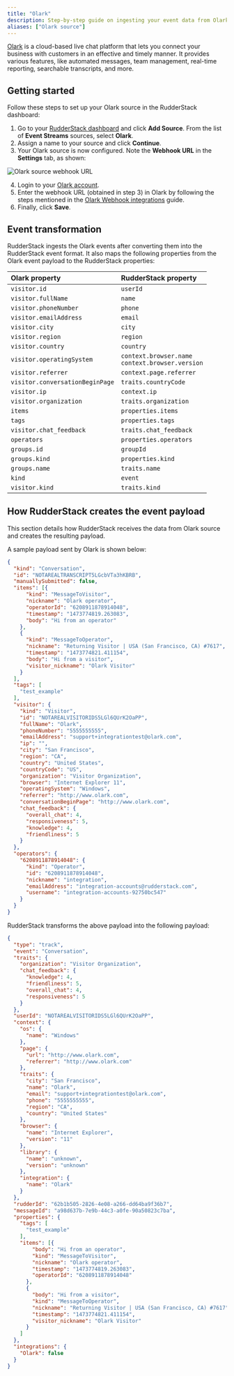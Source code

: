 ```yaml
---
title: "Olark"
description: Step-by-step guide on ingesting your event data from Olark into RudderStack.
aliases: ["Olark source"]
---
```


[Olark](https://www.olark.com/) is a cloud-based live chat platform that lets you connect your business with customers in an effective and timely manner. It provides various features, like automated messages, team management, real-time reporting, searchable transcripts, and more.

## Getting started

Follow these steps to set up your Olark source in the RudderStack dashboard:

1. Go to your [RudderStack dashboard](https://app.rudderstack.com/) and click **Add Source**. From the list of **Event Streams** sources, select **Olark**.
2. Assign a name to your source and click **Continue**.
3. Your Olark source is now configured. Note the **Webhook URL** in the **Settings** tab, as shown:

<img src="../../../assets/event-stream-sources/olark-webhook-src.png" alt="Olark source webhook URL" />

4. Login to your <a href="https://www.olark.com/login">Olark account</a>.
5. Enter the webhook URL (obtained in step 3) in Olark by following the steps mentioned in the [Olark Webhook integrations](https://www.olark.com/help/webhooks/) guide.
6. Finally, click **Save**.

## Event transformation

RudderStack ingests the Olark events after converting them into the RudderStack event format. It also maps the following properties from the Olark event payload to the RudderStack properties:

| Olark property  | RudderStack property|
| :------------------ | :------------- |
| `visitor.id`  | `userId`    | 
| `visitor.fullName`        | `name`        | 
|  `visitor.phoneNumber` | `phone`        | 
| `visitor.emailAddress`  | `email`        | 
| `visitor.city`     | `city`   | 
| `visitor.region`    | `region`  | 
| `visitor.country`     | `country`   |
| `visitor.operatingSystem`  | `context.browser.name` <br/> `context.browser.version`    | 
| `visitor.referrer`        | `context.page.referrer`        | 
|  `visitor.conversationBeginPage` | `traits.countryCode`        | 
| `visitor.ip`  | `context.ip`        | 
| `visitor.organization`     | `traits.organization`   | 
| `items`    | `properties.items`  | 
| `tags`     | `properties.tags`   |
| `visitor.chat_feedback`  | `traits.chat_feedback`    | 
| `operators`        | `properties.operators`        | 
|  `groups.id` | `groupId`        | 
| `groups.kind`  | `properties.kind`        | 
| `groups.name`     | `traits.name`   | 
| `kind`    | `event`  | 
| `visitor.kind`     | `traits.kind`   |

## How RudderStack creates the event payload

This section details how RudderStack receives the data from Olark source and creates the resulting payload.

A sample payload sent by Olark is shown below:

```json
{
  "kind": "Conversation",
  "id": "NOTAREALTRANSCRIPT5LGcbVTa3hKBRB",
  "manuallySubmitted": false,
  "items": [{
      "kind": "MessageToVisitor",
      "nickname": "Olark operator",
      "operatorId": "6208911878914048",
      "timestamp": "1473774819.263083",
      "body": "Hi from an operator"
    },
    {
      "kind": "MessageToOperator",
      "nickname": "Returning Visitor | USA (San Francisco, CA) #7617",
      "timestamp": "1473774821.411154",
      "body": "Hi from a visitor",
      "visitor_nickname": "Olark Visitor"
    }
  ],
  "tags": [
    "test_example"
  ],
  "visitor": {
    "kind": "Visitor",
    "id": "NOTAREALVISITORIDS5LGl6QUrK2OaPP",
    "fullName": "Olark",
    "phoneNumber": "5555555555",
    "emailAddress": "support+integrationtest@olark.com",
    "ip": "",
    "city": "San Francisco",
    "region": "CA",
    "country": "United States",
    "countryCode": "US",
    "organization": "Visitor Organization",
    "browser": "Internet Explorer 11",
    "operatingSystem": "Windows",
    "referrer": "http://www.olark.com",
    "conversationBeginPage": "http://www.olark.com",
    "chat_feedback": {
      "overall_chat": 4,
      "responsiveness": 5,
      "knowledge": 4,
      "friendliness": 5
    }
  },
  "operators": {
    "6208911878914048": {
      "kind": "Operator",
      "id": "6208911878914048",
      "nickname": "integration",
      "emailAddress": "integration-accounts@rudderstack.com",
      "username": "integration-accounts-92750bc547"
    }
  }
}
```

RudderStack transforms the above payload into the following payload:

```json
{
  "type": "track",
  "event": "Conversation",
  "traits": {
    "organization": "Visitor Organization",
    "chat_feedback": {
      "knowledge": 4,
      "friendliness": 5,
      "overall_chat": 4,
      "responsiveness": 5
    }
  },
  "userId": "NOTAREALVISITORIDS5LGl6QUrK2OaPP",
  "context": {
    "os": {
      "name": "Windows"
    },
    "page": {
      "url": "http://www.olark.com",
      "referrer": "http://www.olark.com"
    },
    "traits": {
      "city": "San Francisco",
      "name": "Olark",
      "email": "support+integrationtest@olark.com",
      "phone": "5555555555",
      "region": "CA",
      "country": "United States"
    },
    "browser": {
      "name": "Internet Explorer",
      "version": "11"
    },
    "library": {
      "name": "unknown",
      "version": "unknown"
    },
    "integration": {
      "name": "Olark"
    }
  },
  "rudderId": "62b1b505-2826-4e08-a266-dd64ba9f36b7",
  "messageId": "a98d637b-7e9b-44c3-a0fe-90a50823c7ba",
  "properties": {
    "tags": [
      "test_example"
    ],
    "items": [{
        "body": "Hi from an operator",
        "kind": "MessageToVisitor",
        "nickname": "Olark operator",
        "timestamp": "1473774819.263083",
        "operatorId": "6208911878914048"
      },
      {
        "body": "Hi from a visitor",
        "kind": "MessageToOperator",
        "nickname": "Returning Visitor | USA (San Francisco, CA) #7617",
        "timestamp": "1473774821.411154",
        "visitor_nickname": "Olark Visitor"
      }
    ]
  },
  "integrations": {
    "Olark": false
  }
}
```